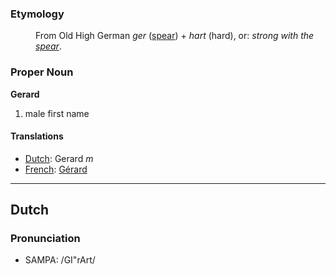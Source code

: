 ===Etymology===
:From Old High German ''ger'' ([[spear]]) + ''hart'' (hard), or: ''strong with the [[spear]]''.

===Proper Noun===
'''Gerard'''

# male first name

====Translations====
*[[Dutch]]: Gerard ''m''
*[[French]]: [[Gérard]]

----
==Dutch==
===Pronunciation===
*SAMPA: /GI"rArt/